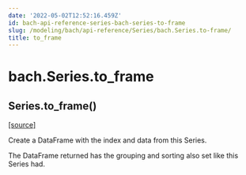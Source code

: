 ```yaml
---
date: '2022-05-02T12:52:16.459Z'
id: bach-api-reference-series-bach-series-to-frame
slug: /modeling/bach/api-reference/Series/bach.Series.to-frame/
title: to_frame
---
```


# bach.Series.to_frame

<div class="method">

<h2 class="signature-method"><span class="additional-name">Series.</span><span class="name">to_frame(</span><small class="parameter-list"></small>)</h2>


&#8203;<span class="view-source">[[source]](https://github.com/objectiv/objectiv-analytics/blob/main/bach/bach/series/series.py)</span>

<div class="content">

Create a DataFrame with the index and data from this Series.

The DataFrame returned has the grouping and sorting also set like this Series had.


</div>

</div>
